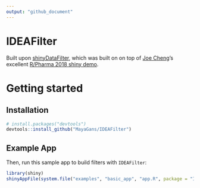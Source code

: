 ```yaml
---
output: "github_document"
---
```


# IDEAFilter 

Built upon [shinyDataFilter](https://github.com/dgkf/shinyDataFilter), which was built on on top of [Joe Cheng](https://github.com/jcheng5)'s excellent [R/Pharma 2018 shiny demo](https://github.com/jcheng5/rpharma-demo).

# Getting started

## Installation

```r
# install.packages("devtools")
devtools::install_github("MayaGans/IDEAFilter")
```

## Example App

Then, run this sample app to build filters with `IDEAFilter`:


```r
library(shiny)
shinyAppFile(system.file("examples", "basic_app", "app.R", package = "IDEAFilter"))
```
